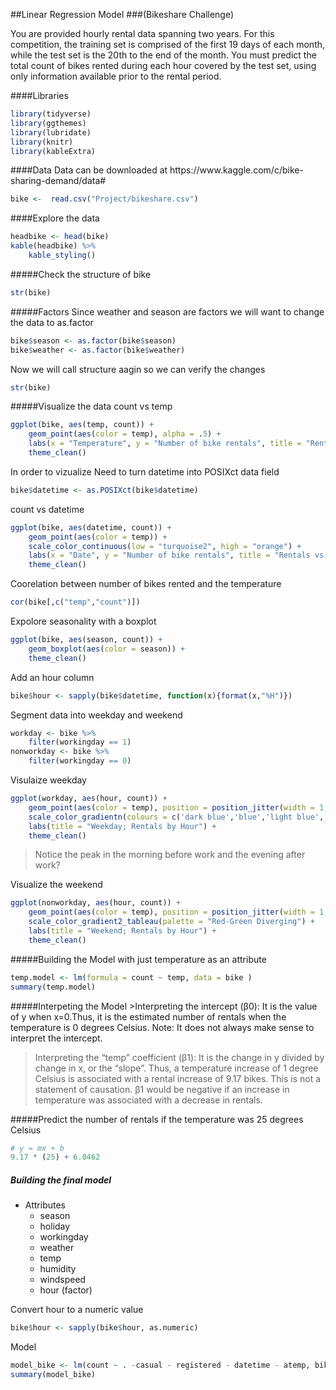 ##Linear Regression Model 
###(Bikeshare Challenge)

You are provided hourly rental data spanning two years. For this competition, the training set is comprised of the first 19 days of each month, while the test set is the 20th to the end of the month. You must predict the total count of bikes rented during each hour covered by the test set, using only information available prior to the rental period.

####Libraries 
```r
library(tidyverse)
library(ggthemes)
library(lubridate)
library(knitr)
library(kableExtra)
```

####Data
Data can be downloaded at https://www.kaggle.com/c/bike-sharing-demand/data#
```r
bike <-  read.csv("Project/bikeshare.csv")
```

####Explore the data
```r
headbike <- head(bike)
kable(headbike) %>% 
    kable_styling()
```
#####Check the structure of bike
```r
str(bike)
```
#####Factors
Since weather and season are factors we will want to change the data to as.factor

```r
bike$season <- as.factor(bike$season)
bike$weather <- as.factor(bike$weather)
```
Now we will call structure aagin so we can verify the changes
```r
str(bike)
```
#####Visualize the data
count vs temp
```r
ggplot(bike, aes(temp, count)) +
    geom_point(aes(color = temp), alpha = .5) +
    labs(x = "Temperature", y = "Number of bike rentals", title = "Rentals v Temp") +
    theme_clean()

```
In order to vizualize Need to turn datetime into POSIXct data field
```r
bike$datetime <- as.POSIXct(bike$datetime)
```
count vs datetime
```r
ggplot(bike, aes(datetime, count)) +
    geom_point(aes(color = temp)) +
    scale_color_continuous(low = "turquoise2", high = "orange") +
    labs(x = "Date", y = "Number of bike rentals", title = "Rentals vs Date") +
    theme_clean()
```
Coorelation between number of bikes rented and the temperature 
```r
cor(bike[,c("temp","count")])
```
Expolore seasonality with a boxplot
```r
ggplot(bike, aes(season, count)) +
    geom_boxplot(aes(color = season)) +
    theme_clean()
```
Add an hour column 
```r
bike$hour <- sapply(bike$datetime, function(x){format(x,"%H")})
```
Segment data into weekday and weekend
```r
workday <- bike %>% 
    filter(workingday == 1)
nonworkday <- bike %>% 
    filter(workingday == 0)
```
Visulaize weekday
```r
ggplot(workday, aes(hour, count)) +
    geom_point(aes(color = temp), position = position_jitter(width = 1, height = 0)) +
    scale_color_gradientn(colours = c('dark blue','blue','light blue','light green','yellow','orange','red')) +
    labs(title = "Weekday; Rentals by Hour") +
    theme_clean()
```

>Notice the peak in the morning before work and the evening after work?

Visualize the weekend 
```r
ggplot(nonworkday, aes(hour, count)) +
    geom_point(aes(color = temp), position = position_jitter(width = 1, height = 0)) +
    scale_color_gradient2_tableau(palette = "Red-Green Diverging") +
    labs(title = "Weekend; Rentals by Hour") +
    theme_clean()
```
#####Building the Model with just temperature as an attribute
```r
temp.model <- lm(formula = count ~ temp, data = bike )
summary(temp.model)
```
#####Interpeting the Model
>Interpreting the intercept (β0): It is the value of y when x=0.Thus, it is the estimated number of rentals when the temperature is 0 degrees Celsius. Note: It does not always make sense to interpret the intercept. 


>Interpreting the "temp" coefficient (β1): It is the change in y divided by change in x, or the "slope". Thus, a temperature increase of 1 degree Celsius is associated with a rental increase of 9.17 bikes. This is not a statement of causation. β1 would be negative if an increase in temperature was associated with a decrease in rentals.

#####Predict the number of rentals if the temperature was 25 degrees Celsius
```r
# y = mx + b
9.17 * (25) + 6.0462
```

##### Building the final model 
* Attributes
    + season
    + holiday
    + workingday
    + weather
    + temp
    + humidity
    + windspeed
    + hour (factor)

Convert hour to a numeric value
```r
bike$hour <- sapply(bike$hour, as.numeric)
```
Model 
```r
model_bike <- lm(count ~ . -casual - registered - datetime - atemp, bike)
summary(model_bike)
```





